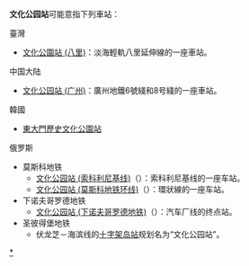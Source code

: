 {{NoteTA
|1=zh-tw:文化公園站;zh-cn:文化公园站;zh-hk:文化公園站;
}}
'''文化公园站'''可能意指下列車站：
;臺灣
* [[文化公園站_(八里)|文化公園站 (八里)]]：淡海輕軌八里延伸線的一座車站。

;中国大陆
* [[文化公园站_(广州)|文化公园站 (广州)]]：廣州地鐵6號綫和8号綫的一座車站。

;韓國
*[[東大門歷史文化公園站|東大門歷史文化公園站]]

;俄罗斯
* 莫斯科地铁
** [[文化公园站_(索科利尼基线)|文化公园站 (索科利尼基线)]]（{{lang-ru|Парк культу́ры (Рад.)}}）：索科利尼基线的一座车站。
** [[文化公园站_(莫斯科地铁环线)|文化公园站 (莫斯科地铁环线)]]（{{lang-ru|Парк культу́ры (Кол.)}}）：環狀線的一座车站。
* 下诺夫哥罗德地铁
** [[文化公园站_(下诺夫哥罗德地铁)|文化公园站 (下诺夫哥罗德地铁)]]（{{lang-ru|Парк культу́ры}}）：汽车厂线的终点站。
* 圣彼得堡地铁
** 伏龙芝－海滨线的[[十字架岛站|十字架岛站]]规划名为“文化公园站”。

{{disambig|cat=五字車站名消歧義}}

[[Category:以公園命名的鐵路車站|*]]